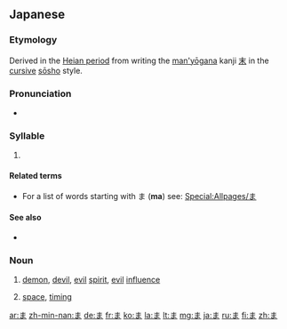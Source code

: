 {{wikipedia|Ma (kana)}}
{{Hiragana character info|hex=307e|name=HIRAGANA LETTER MA}}
==Japanese==
{{stroke order|strokes=3}}
===Etymology===
Derived in the [[w:Heian period|Heian period]] from writing the [[man'yōgana]] kanji [[末]] in the [[cursive]] [[sōsho]] style.

===Pronunciation===
* {{IPA|[mä]|lang=ja}}

===Syllable===
{{ja-syllable|ma|sc=Hira}}

# {{Hira-def|syllable|マ|ma|order=31|gyo=ま|dan=あ}}

====Related terms====
* For a list of words starting with ま ('''ma''') see: [[Special:Allpages/ま]]

====See also====
* {{list:Hiragana/ja}}

===Noun===
{{ja-noun|h|rom=ma}}

# {{ja-def|魔}} [[demon]], [[devil]], [[evil]] [[spirit]], [[evil]] [[influence]]
# {{ja-def|間}} [[space]], [[timing]]

[[ar:ま]]
[[zh-min-nan:ま]]
[[de:ま]]
[[fr:ま]]
[[ko:ま]]
[[la:ま]]
[[lt:ま]]
[[mg:ま]]
[[ja:ま]]
[[ru:ま]]
[[fi:ま]]
[[zh:ま]]
